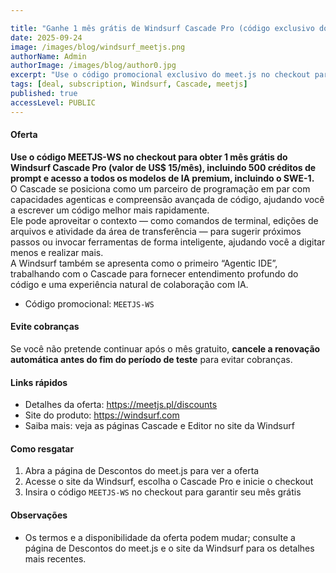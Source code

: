 ```yaml
---

title: "Ganhe 1 mês grátis de Windsurf Cascade Pro (código exclusivo do meet.js)"
date: 2025-09-24
image: /images/blog/windsurf_meetjs.png
authorName: Admin
authorImage: /images/blog/author0.jpg
excerpt: "Use o código promocional exclusivo do meet.js no checkout para garantir um mês grátis do Cascade Pro da Windsurf."
tags: [deal, subscription, Windsurf, Cascade, meetjs]
published: true
accessLevel: PUBLIC
---
```


#### Oferta

**Use o código MEETJS-WS no checkout para obter 1 mês grátis do Windsurf Cascade Pro (valor de US$ 15/mês), incluindo 500 créditos de prompt e acesso a todos os modelos de IA premium, incluindo o SWE-1.**  
O Cascade se posiciona como um parceiro de programação em par com capacidades agenticas e compreensão avançada de código, ajudando você a escrever um código melhor mais rapidamente.  
Ele pode aproveitar o contexto — como comandos de terminal, edições de arquivos e atividade da área de transferência — para sugerir próximos passos ou invocar ferramentas de forma inteligente, ajudando você a digitar menos e realizar mais.  
A Windsurf também se apresenta como o primeiro “Agentic IDE”, trabalhando com o Cascade para fornecer entendimento profundo do código e uma experiência natural de colaboração com IA.

- Código promocional: `MEETJS-WS`

#### Evite cobranças

Se você não pretende continuar após o mês gratuito, **cancele a renovação automática antes do fim do período de teste** para evitar cobranças.

#### Links rápidos

- Detalhes da oferta: https://meetjs.pl/discounts
- Site do produto: https://windsurf.com  
- Saiba mais: veja as páginas Cascade e Editor no site da Windsurf

#### Como resgatar

1) Abra a página de Descontos do meet.js para ver a oferta  
2) Acesse o site da Windsurf, escolha o Cascade Pro e inicie o checkout  
3) Insira o código `MEETJS-WS` no checkout para garantir seu mês grátis

#### Observações

- Os termos e a disponibilidade da oferta podem mudar; consulte a página de Descontos do meet.js e o site da Windsurf para os detalhes mais recentes.
